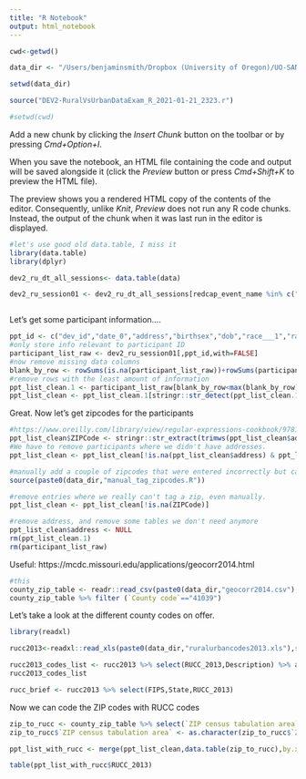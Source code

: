```yaml
---
title: "R Notebook"
output: html_notebook
---
```


```r
cwd<-getwd()

data_dir <- "/Users/benjaminsmith/Dropbox (University of Oregon)/UO-SAN Lab/Berkman Lab/Devaluation/analysis_files/data/"

setwd(data_dir)

source("DEV2-RuralVsUrbanDataExam_R_2021-01-21_2323.r")

#setwd(cwd)
```

Add a new chunk by clicking the *Insert Chunk* button on the toolbar or by pressing *Cmd+Option+I*.

When you save the notebook, an HTML file containing the code and output will be saved alongside it (click the *Preview* button or press *Cmd+Shift+K* to preview the HTML file). 

The preview shows you a rendered HTML copy of the contents of the editor. Consequently, unlike *Knit*, *Preview* does not run any R code chunks. Instead, the output of the chunk when it was last run in the editor is displayed.
```r
#let's use good old data.table, I miss it
library(data.table)
library(dplyr)

dev2_ru_dt_all_sessions<- data.table(data)

dev2_ru_session01 <- dev2_ru_dt_all_sessions[redcap_event_name %in% c("session_0_arm_1","t1_arm_1","session_1_arm_1")]



```

Let's get some participant information....

```r
ppt_id <- c("dev_id","date_0","address","birthsex","dob","race___1","race___2","race___3","race___4","race___5","race___6","race___7","race___8","age")
#only store info relevant to participant ID
participant_list_raw <- dev2_ru_session01[,ppt_id,with=FALSE]
#now remove missing data columns
blank_by_row <- rowSums(is.na(participant_list_raw))+rowSums(participant_list_raw=="",na.rm = TRUE)
#remove rows with the least amount of information
ppt_list_clean.1 <- participant_list_raw[blank_by_row<max(blank_by_row)]
ppt_list_clean <- ppt_list_clean.1[stringr::str_detect(ppt_list_clean.1$dev_id,"DEV\\d\\d\\d") & ppt_list_clean.1$dob!="",]

```


Great. Now let's get zipcodes for the participants


```r
#https://www.oreilly.com/library/view/regular-expressions-cookbook/9781449327453/ch04s14.html
ppt_list_clean$ZIPCode <- stringr::str_extract(trimws(ppt_list_clean$address),"[0-9]{5}(?:-[0-9]{4})?$")
#We have to remove participants where we didn't have addresses.
ppt_list_clean <- ppt_list_clean[!is.na(ppt_list_clean$address) & ppt_list_clean$address!=""]

#manually add a couple of zipcodes that were entered incorrectly but can be human-deduced
source(paste0(data_dir,"manual_tag_zipcodes.R"))

#remove entries where we really can't tag a zip, even manually.
ppt_list_clean <- ppt_list_clean[!is.na(ZIPCode)]

#remove address, and remove some tables we don't need anymore
ppt_list_clean$address <- NULL
rm(ppt_list_clean.1)
rm(participant_list_raw)
```

Useful:
https://mcdc.missouri.edu/applications/geocorr2014.html


```r
#this 
county_zip_table <- readr::read_csv(paste0(data_dir,"geocorr2014.csv"),skip = 1)# %>% filter(zipname=="Los Angeles, CA")
county_zip_table %>% filter (`County code`=="41039")
```

Let's take a look at the different county codes on offer.

```r
library(readxl)

rucc2013<-readxl::read_xls(paste0(data_dir,"ruralurbancodes2013.xls"),sheet="Rural-urban Continuum Code 2013")

rucc2013_codes_list <- rucc2013 %>% select(RUCC_2013,Description) %>% arrange(. , RUCC_2013) %>% unique
rucc2013_codes_list
```
```r
rucc_brief <- rucc2013 %>% select(FIPS,State,RUCC_2013)
```

Now we can code the ZIP codes with RUCC codes
```r
zip_to_rucc <- county_zip_table %>% select(`ZIP census tabulation area`,`County code`,`State abbreviation`) %>% merge(rucc_brief,by.x = "County code",by.y="FIPS")
zip_to_rucc$`ZIP census tabulation area` <- as.character(zip_to_rucc$`ZIP census tabulation area`) #store ZIP code as character to avoid confusion

```

```r
ppt_list_with_rucc <- merge(ppt_list_clean,data.table(zip_to_rucc),by.x="ZIPCode",by.y="ZIP census tabulation area",all.x=TRUE)
```

```r
table(ppt_list_with_rucc$RUCC_2013)
```

```r

```

